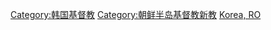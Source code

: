 {{Catmore}}

[[Category:韩国基督教|Category:韩国基督教]]
[[Category:朝鲜半岛基督教新教|Category:朝鲜半岛基督教新教]]
[[Category:各国基督教新教|Korea, RO]]
